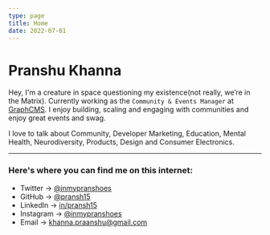 ```yaml
---
type: page
title: Home
date: 2022-07-01
---
```


# Pranshu Khanna

Hey, I'm a creature in space questioning my existence(not really, we’re in the Matrix). Currently working as the `Community & Events Manager` at [GraphCMS](https://graphcms.com). I enjoy building, scaling and engaging with communities and enjoy great events and swag.

I love to talk about Community, Developer Marketing, Education, Mental Health, Neurodiversity, Products, Design and Consumer Electronics.

---

### Here's where you can find me on this internet:

- Twitter → [@inmypranshoes](https://twitter.com/inmypranshoes)
- GitHub → [@pransh15](https://github.com/pransh15)
- LinkedIn → [in/pransh15](https://linkedin.com/in/pransh15)
- Instagram → [@inmypranshoes](https://instagram.com/inmypranshoes)
- Email → khanna.praanshu@gmail.com
